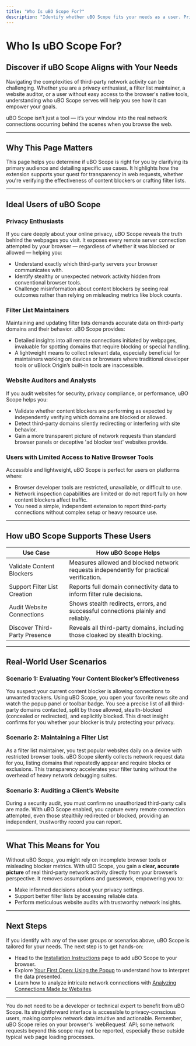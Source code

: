 ```yaml
---
title: "Who Is uBO Scope For?"
description: "Identify whether uBO Scope fits your needs as a user. Privacy enthusiasts, filter list maintainers, website auditors, and users with limited access to native browser tools all benefit from detailed insights into third-party network activity. This page outlines primary use cases, from validating content blocker effectiveness to supporting filter list creation."
---
```


# Who Is uBO Scope For?

## Discover if uBO Scope Aligns with Your Needs

Navigating the complexities of third-party network activity can be challenging. Whether you are a privacy enthusiast, a filter list maintainer, a website auditor, or a user without easy access to the browser's native tools, understanding who uBO Scope serves will help you see how it can empower your goals.

uBO Scope isn’t just a tool — it’s your window into the real network connections occurring behind the scenes when you browse the web.

---

## Why This Page Matters

This page helps you determine if uBO Scope is right for you by clarifying its primary audience and detailing specific use cases. It highlights how the extension supports your quest for transparency in web requests, whether you're verifying the effectiveness of content blockers or crafting filter lists.

---

## Ideal Users of uBO Scope

### Privacy Enthusiasts
If you care deeply about your online privacy, uBO Scope reveals the truth behind the webpages you visit. It exposes every remote server connection attempted by your browser — regardless of whether it was blocked or allowed — helping you:

- Understand exactly which third-party servers your browser communicates with.
- Identify stealthy or unexpected network activity hidden from conventional browser tools.
- Challenge misinformation about content blockers by seeing real outcomes rather than relying on misleading metrics like block counts.

### Filter List Maintainers
Maintaining and updating filter lists demands accurate data on third-party domains and their behavior. uBO Scope provides:

- Detailed insights into all remote connections initiated by webpages, invaluable for spotting domains that require blocking or special handling.
- A lightweight means to collect relevant data, especially beneficial for maintainers working on devices or browsers where traditional developer tools or uBlock Origin’s built-in tools are inaccessible.

### Website Auditors and Analysts
If you audit websites for security, privacy compliance, or performance, uBO Scope helps you:

- Validate whether content blockers are performing as expected by independently verifying which domains are blocked or allowed.
- Detect third-party domains silently redirecting or interfering with site behavior.
- Gain a more transparent picture of network requests than standard browser panels or deceptive 'ad blocker test' websites provide.

### Users with Limited Access to Native Browser Tools
Accessible and lightweight, uBO Scope is perfect for users on platforms where:

- Browser developer tools are restricted, unavailable, or difficult to use.
- Network inspection capabilities are limited or do not report fully on how content blockers affect traffic.
- You need a simple, independent extension to report third-party connections without complex setup or heavy resource use.

---

## How uBO Scope Supports These Users

| Use Case                          | How uBO Scope Helps                              |
|----------------------------------|-------------------------------------------------|
| Validate Content Blockers         | Measures allowed and blocked network requests independently for practical verification. |
| Support Filter List Creation      | Reports full domain connectivity data to inform filter rule decisions.                 |
| Audit Website Connections         | Shows stealth redirects, errors, and successful connections plainly and reliably.    |
| Discover Third-Party Presence     | Reveals all third-party domains, including those cloaked by stealth blocking.         |

---

## Real-World User Scenarios

### Scenario 1: Evaluating Your Content Blocker’s Effectiveness
You suspect your current content blocker is allowing connections to unwanted trackers. Using uBO Scope, you open your favorite news site and watch the popup panel or toolbar badge. You see a precise list of all third-party domains contacted, split by those allowed, stealth-blocked (concealed or redirected), and explicitly blocked. This direct insight confirms for you whether your blocker is truly protecting your privacy.

### Scenario 2: Maintaining a Filter List
As a filter list maintainer, you test popular websites daily on a device with restricted browser tools. uBO Scope silently collects network request data for you, listing domains that repeatedly appear and require blocks or exclusions. This transparency accelerates your filter tuning without the overhead of heavy network debugging suites.

### Scenario 3: Auditing a Client’s Website
During a security audit, you must confirm no unauthorized third-party calls are made. With uBO Scope enabled, you capture every remote connection attempted, even those stealthily redirected or blocked, providing an independent, trustworthy record you can report.

---

## What This Means for You

Without uBO Scope, you might rely on incomplete browser tools or misleading blocker metrics. With uBO Scope, you gain a **clear, accurate picture** of real third-party network activity directly from your browser’s perspective. It removes assumptions and guesswork, empowering you to: 

- Make informed decisions about your privacy settings.
- Support better filter lists by accessing reliable data.
- Perform meticulous website audits with trustworthy network insights.

---

## Next Steps

If you identify with any of the user groups or scenarios above, uBO Scope is tailored for your needs. The next step is to get hands-on:

- Head to the [Installation Instructions](/getting-started/requirements-installation/installation-instructions) page to add uBO Scope to your browser.
- Explore [Your First Open: Using the Popup](/getting-started/first-run-usage/first-open) to understand how to interpret the data presented.
- Learn how to analyze intricate network connections with [Analyzing Connections Made by Websites](/guides/workflows/analyzing-network-connections).


---

<Tip>
You do not need to be a developer or technical expert to benefit from uBO Scope. Its straightforward interface is accessible to privacy-conscious users, making complex network data intuitive and actionable.
</Tip>

<Warning>
Remember, uBO Scope relies on your browser's `webRequest` API; some network requests beyond this scope may not be reported, especially those outside typical web page loading processes.
</Warning>